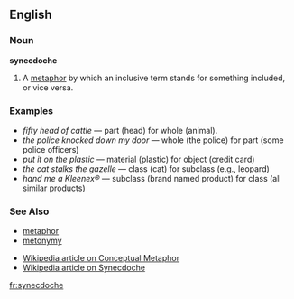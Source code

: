 ==English==

===Noun===

'''synecdoche'''

# A [[metaphor]] by which an inclusive term stands for something included, or vice versa.


===Examples===
*''fifty head of cattle'' &mdash; part (head) for whole (animal).
*''the police knocked down my door'' &mdash; whole (the police) for part (some police officers)
*''put it on the plastic'' &mdash; material (plastic) for object (credit card)
*''the cat stalks the gazelle'' &mdash; class (cat) for subclass (e.g., leopard)
*''hand me a Kleenex&reg;'' &mdash; subclass (brand named product) for class (all similar products)

===See Also===
* [[metaphor]]
* [[metonymy]]

*[[w:conceptual metaphor|Wikipedia article on Conceptual Metaphor]]
*[[w:synecdoche|Wikipedia article on Synecdoche]]

[[fr:synecdoche]]